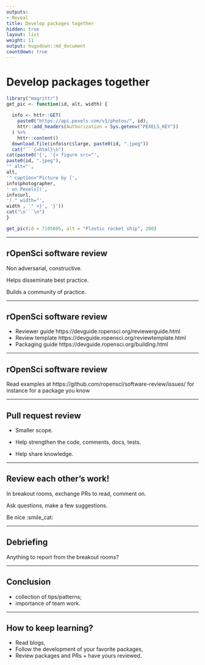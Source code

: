 ```yaml
---
outputs:
- Reveal
title: Develop packages together
hidden: true
layout: list
weight: 11
output: hugodown::md_document
countdown: true
---
```


# Develop packages together

```r
library("magrittr")
get_pic <- function(id, alt, width) {
  
  info <- httr::GET(
    paste0("https://api.pexels.com/v1/photos/", id),
    httr::add_headers(Authorization = Sys.getenv("PEXELS_KEY"))
  ) %>%
    httr::content()
  download.file(info$src$large, paste0(id, ".jpeg"))
  cat("```{=html}\n")
cat(paste0('{', '{< figure src="',
paste0(id, ".jpeg"),
'" alt="',
alt,
'" caption="Picture by [',
info$photographer,
' on Pexels](',
info$url,
')." width="',
width , '" >}', '}'))
cat("\n```\n")
}
```

```r
get_pic(id = 7105805, alt = "Plastic rocket ship", 200)
```


---

## rOpenSci software review

Non adversarial, constructive.

Helps disseminate best practice.

Builds a community of practice.

---

## rOpenSci software review

- Reviewer guide https://devguide.ropensci.org/reviewerguide.html
- Review template https://devguide.ropensci.org/reviewtemplate.html
- Packaging guide https://devguide.ropensci.org/building.html

---

## rOpenSci software review

Read examples at https://github.com/ropensci/software-review/issues/ for instance for a package you know

---

## Pull request review

- Smaller scope.

- Help strengthen the code, comments, docs, tests.

- Help share knowledge.

---

## Review each other's work!

In breakout rooms, exchange PRs to read, comment on. 

Ask questions, make a few suggestions.

Be nice :smile_cat:

---

## Debriefing

Anything to report from the breakout rooms?

---

## Conclusion

- collection of tips/patterns;
- importance of team work.

---

## How to keep learning?

- Read blogs,
- Follow the development of your favorite packages,
- Review packages and PRs + have yours reviewed.